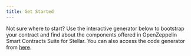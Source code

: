 ```yaml
---
title: Get Started
---
```


Not sure where to start? Use the interactive generator below to bootstrap your contract and find about the components offered in OpenZeppelin Smart Contracts Suite for Stellar. You can also access the code generator from [here](https://wizard.openzeppelin.com/stellar).

<OZWizard lang="stellar" version="0.3.0"/>
